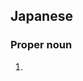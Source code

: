 ==Japanese==
{{ja-kanjitab|けい|じ|yomi=o}}

===Proper noun===
{{ja-pos|proper|けいじ}}

# {{given name|male|lang=ja|sort=けいじ}}